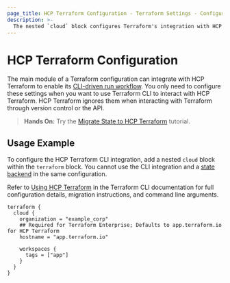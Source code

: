```yaml
---
page_title: HCP Terraform Configuration - Terraform Settings - Configuration Language
description: >-
  The nested `cloud` block configures Terraform's integration with HCP Terraform.
---
```


# HCP Terraform Configuration

The main module of a Terraform configuration can integrate with HCP Terraform to enable its [CLI-driven run workflow](/terraform/cloud-docs/run/cli). You only need to configure these settings when you want to use Terraform CLI to interact with HCP Terraform. HCP Terraform ignores them when interacting with
Terraform through version control or the API.

> **Hands On:** Try the [Migrate State to HCP Terraform](/terraform/tutorials/cloud/cloud-migrate) tutorial.

## Usage Example

To configure the HCP Terraform CLI integration, add a nested `cloud` block within the `terraform` block. You cannot use the CLI integration and a [state backend](/terraform/language/settings/backends/configuration) in the same configuration.

Refer to [Using HCP Terraform](/terraform/cli/cloud) in the Terraform CLI documentation for full configuration details, migration instructions, and command line arguments.

```hcl
terraform {
  cloud {
    organization = "example_corp"
    ## Required for Terraform Enterprise; Defaults to app.terraform.io for HCP Terraform
    hostname = "app.terraform.io"

    workspaces {
      tags = ["app"]
    }
  }
}
```



